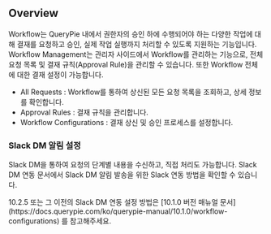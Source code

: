 
## Overview
Workflow는 QueryPie 내에서 권한자의 승인 하에 수행되어야 하는 다양한 작업에 대해 결재를 요청하고 승인, 실제 작업 실행까지 처리할 수 있도록 지원하는 기능입니다. Workflow Management는 관리자 사이드에서 Workflow를 관리하는 기능으로, 전체 요청 목록 및 결재 규칙(Approval Rule)을 관리할 수 있습니다. 또한 Workflow 전체에 대한 결재 설정이 가능합니다.

* All Requests : Workflow를 통하여 상신된 모든 요청 목록을 조회하고, 상세 정보를 확인합니다.
* Approval Rules : 결재 규칙을 관리합니다.
* Workflow Configurations : 결재 상신 및 승인 프로세스를 설정합니다.

### Slack DM 알림 설정
Slack DM을 통하여 요청의 단계별 내용을 수신하고, 직접 처리도 가능합니다. Slack DM 연동 문서에서 Slack DM 알림 발송을 위한 Slack 연동 방법을 확인할 수 있습니다.

<Callout type="info">
10.2.5 또는 그 이전의 Slack DM 연동 설정 방법은 [10.1.0 버전 매뉴얼 문서](https://docs.querypie.com/ko/querypie-manual/10.1.0/workflow-configurations) 를 참고해주세요. 
</Callout>
